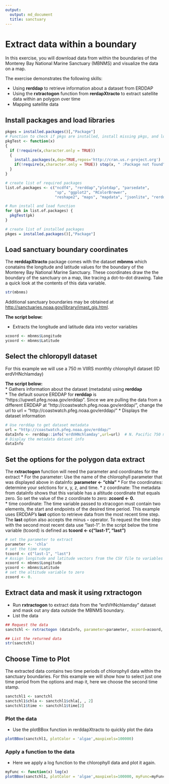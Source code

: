 ```yaml
---
output:
  output: md_document
  title: sanctuary
---
```

# Extract data within a boundary

In this exercise, you will download data from within the boundaries of the Monterey Bay National Marine Sanctuary (MBNMS) and visualize the data on a map. 

The exercise demonstrates the following skills:  

* Using **rerddap** to retrieve information about a dataset from ERDDAP 
* Using the **rxtractogon** function from **rerdapXtracto** to extract satellite data within an polygon over time  
* Mapping satellite data  

## Install packages and load libraries
```r
pkges = installed.packages()[,"Package"]
# Function to check if pkgs are installed, install missing pkgs, and load
pkgTest <- function(x)
{
  if (!require(x,character.only = TRUE))
  {
    install.packages(x,dep=TRUE,repos='http://cran.us.r-project.org')
    if(!require(x,character.only = TRUE)) stop(x, " :Package not found")
  }
}

# create list of required packages
list.of.packages <- c("ncdf4", "rerddap","plotdap", "parsedate", 
                      "sp", "ggplot2", "RColorBrewer", 
                      "reshape2", "maps", "mapdata", "jsonlite", "rerddapXtracto")

# Run install and load function
for (pk in list.of.packages) {
  pkgTest(pk)
}

# create list of installed packages
pkges = installed.packages()[,"Package"]

```

## Load sanctuary boundary coordinates
The **rerddapXtracto**  package comes with the dataset **mbnms** which conatains the longitude and latitude values for the boundary of the Monterey Bay National Marine Sanctuary.  These coordinates draw the the boundary of the sanctuary on a map, like tracing a dot-to-dot drawing.  Take a quick look at the contents of this data variable. 
 
```r
str(mbnms)
```

Additional sanctuary boundaries may be obtained at   [http://sanctuaries.noaa.gov/library/imast_gis.html](http://sanctuaries.noaa.gov/library/imast_gis.html).

**The script below:**   

* Extracts the longitude and latitude data into vector variables  

```r

xcoord <- mbnms$Longitude
ycoord <- mbnms$Latitude
```
## Select the chloropyll dataset  
For this example we will use a 750 m VIIRS monthly chlorophyll dataset (ID erdVHNchlamday)  

**The script below:**  
* Gathers information about the dataset (metadata) using **rerddap**  
* The default source ERDDAP for **rerddap** is "https://upwell.pfeg.noaa.gov/erddap". Since we are pulling the data from a different ERDDAP at "http://coastwatch.pfeg.noaa.gov/erddap/", change the url to url = "http://coastwatch.pfeg.noaa.gov/erddap/"
* Displays the dataset information  
```r
# Use rerddap to get dataset metadata 
url = "http://coastwatch.pfeg.noaa.gov/erddap/"
dataInfo <- rerddap::info('erdVHNchlamday',url=url)  # N. Pacific 750 m VIIRS chl
# Display the metadata dataset info
dataInfo
```
## Set the options for the polygon data extract
The **rxtractogon** function will need the parameter and coordinates for the extract
* For the parameter: Use the name of the chlorophyll parameter that was displayed above in dataInfo: **parameter <- "chla"** 
* For the coordinates: determine your selctions for x, y, z, and time.
* z coordinate: The metadata from dataInfo shows that this variable has a altitude coordinate that equals zero. So set the value of the z coordinate to zero: **zcoord <- 0.**  
* time coordinate: The time variable passed to xtracogon must contain two elements, the start and endpoints of the desired time period. This example uses ERDDAP's **last** option to retrieve data from the most recent time step. The **last** option also accepts the minus **-** operator. To request the time step with the second most recent data use "last-1". In the script below the time variable (tcoord) is defined as **tcoord <- c("last-1", "last")**  

```r
# set the parameter to extract
parameter <- 'chla'
# set the time range
tcoord <- c("last-1", "last")
# Assign longitude and latitude vectors from the CSV file to variables
xcoord <- mbnms$Longitude
ycoord <- mbnms$Latitude
# set the altitude variable to zero
zcoord <- 0. 
```
## Extract data and mask it using rxtractogon  
* Run **rxtractogon** to extract data from the "erdVHNchlamday" dataset and mask out any data outside the MBNMS boundary.  
* List the data
```r
## Request the data
sanctchl <- rxtractogon (dataInfo, parameter=parameter, xcoord=xcoord, ycoord=ycoord,tcoord=tcoord,zcoord=zcoord)

## List the returned data
str(sanctchl)
```

## Choose Time to Plot
The extracted data contains two time periods of chlorophyll data within the sanctuary boundaries. For this example we will show how to select just one time period from the options and map it, here we choose the second time stamp.  
```r

sanctchl1 <- sanctchl
sanctchl1$chla <- sanctchl1$chla[, , 2]
sanctchl1$time <- sanctchl1$time[2]

```
### Plot the data
* Use the plotBBox function in rerddapXtracto to quickly plot the data

```r
plotBBox(sanctchl1, plotColor = 'algae',maxpixels=100000)

```

### Apply a function to the data
* Here we apply a log function to the chlorophyll data and plot it again.

```r
myFunc <- function(x) log(x) 
plotBBox(sanctchl1, plotColor = 'algae',maxpixels=100000, myFunc=myFunc)


```




